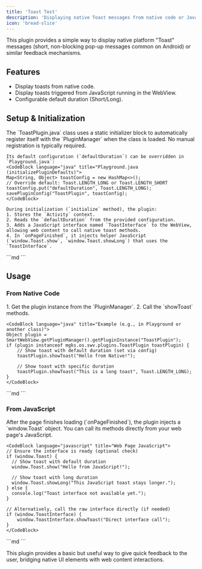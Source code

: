 ```yaml
---
title: 'Toast Test'
description: 'Displaying native Toast messages from native code or JavaScript.'
icon: 'bread-slice'
---
```



This plugin provides a simple way to display native platform "Toast" messages (short, non-blocking pop-up messages common on Android) or similar feedback mechanisms.

## Features

*   Display toasts from native code.
*   Display toasts triggered from JavaScript running in the WebView.
*   Configurable default duration (Short/Long).

## Setup & Initialization

<Tabs>
 <Tab title="Android">
    The `ToastPlugin.java` class uses a static initializer block to automatically register itself with the `PluginManager` when the class is loaded. No manual registration is typically required.

    Its default configuration (`defaultDuration`) can be overridden in `Playground.java`:
    <CodeBlock language="java" title="Playground.java (initializePluginDefaults)">
    Map<String, Object> toastConfig = new HashMap<>();
    // Override default: Toast.LENGTH_LONG or Toast.LENGTH_SHORT
    toastConfig.put("defaultDuration", Toast.LENGTH_LONG);
    savePluginConfig("ToastPlugin", toastConfig);
    </CodeBlock>

    During initialization (`initialize` method), the plugin:
    1. Stores the `Activity` context.
    2. Reads the `defaultDuration` from the provided configuration.
    3. Adds a JavaScript interface named `ToastInterface` to the WebView, allowing web content to call native toast methods.
    4. In `onPageFinished`, it injects helper JavaScript (`window.Toast.show`, `window.Toast.showLong`) that uses the `ToastInterface`.
 </Tab>
 <Tab title="iOS">
    ```md
    <!-- iOS doesn't have native Toasts. An iOS version of this plugin would need to implement a similar feedback mechanism (e.g., a temporary banner view, a HUD). Setup would involve registering the plugin and potentially configuring the appearance/duration of the feedback UI. -->
    ```
 </Tab>
</Tabs>

## Usage

### From Native Code

<Tabs>
 <Tab title="Android">
    1.  Get the plugin instance from the `PluginManager`.
    2.  Call the `showToast` methods.

    <CodeBlock language="java" title="Example (e.g., in Playground or another class)">
    Object plugin = SmartWebView.getPluginManager().getPluginInstance("ToastPlugin");
    if (plugin instanceof mgks.os.swv.plugins.ToastPlugin toastPlugin) {
        // Show toast with default duration (set via config)
        toastPlugin.showToast("Hello from Native!");

        // Show toast with specific duration
        toastPlugin.showToast("This is a long toast", Toast.LENGTH_LONG);
    }
    </CodeBlock>
 </Tab>
 <Tab title="iOS">
    ```md
    <!-- Get the plugin instance and call the equivalent Swift methods defined in the iOS plugin (e.g., `toastPlugin.showFeedback("Message")`). -->
    ```
 </Tab>
</Tabs>

### From JavaScript

<Tabs>
 <Tab title="Android">
    After the page finishes loading (`onPageFinished`), the plugin injects a `window.Toast` object. You can call its methods directly from your web page's JavaScript.

    <CodeBlock language="javascript" title="Web Page JavaScript">
    // Ensure the interface is ready (optional check)
    if (window.Toast) {
      // Show toast with default duration
      window.Toast.show("Hello from JavaScript!");

      // Show toast with long duration
      window.Toast.showLong("This JavaScript toast stays longer.");
    } else {
      console.log("Toast interface not available yet.");
    }

    // Alternatively, call the raw interface directly (if needed)
    if (window.ToastInterface) {
        window.ToastInterface.showToast("Direct interface call");
    }
    </CodeBlock>
 </Tab>
 <Tab title="iOS">
    ```md
    <!-- If the iOS plugin uses a JavaScript interface (e.g., via WKScriptMessageHandler named 'toastHandler'), the JS call might look like:
    window.webkit.messageHandlers.toastHandler.postMessage({ text: "Hello from JS (iOS)", duration: "long" });
    The injected helper JS (`window.Toast`) would abstract this. -->
    ```
 </Tab>
</Tabs>

This plugin provides a basic but useful way to give quick feedback to the user, bridging native UI elements with web content interactions.